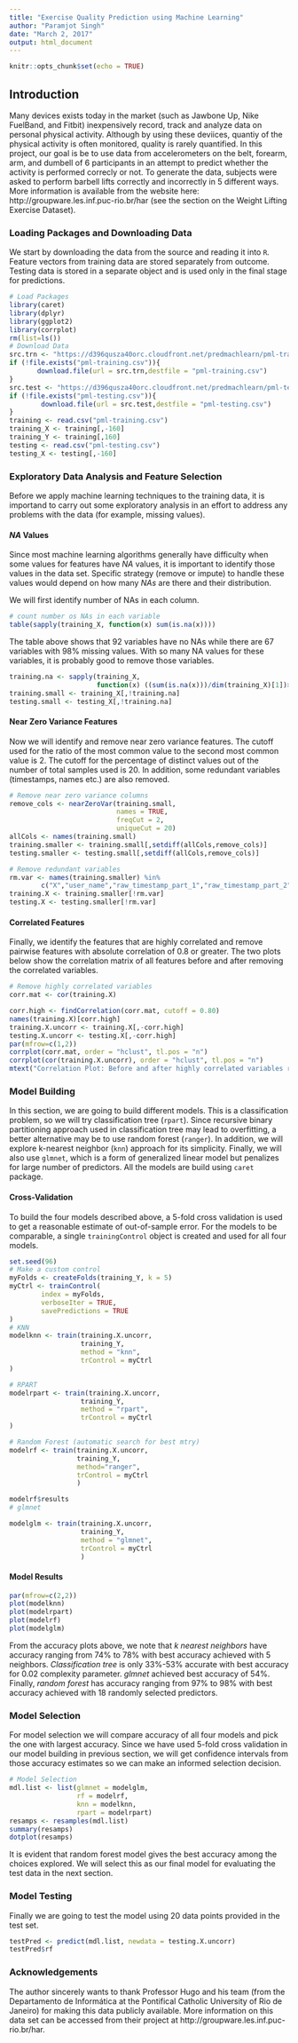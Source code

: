```yaml
---
title: "Exercise Quality Prediction using Machine Learning"
author: "Paramjot Singh"
date: "March 2, 2017"
output: html_document
---
```


```r
knitr::opts_chunk$set(echo = TRUE)
```

## Introduction

Many devices exists today in the market (such as Jawbone Up, Nike FuelBand, and Fitbit) inexpensively record, track and analyze data on personal physical activity. Although by using these deviices, quantiy of the physical activity is often monitored, quality is rarely quantified. In this project, our goal is be to use data from accelerometers on the belt, forearm, arm, and dumbell of 6 participants in an attempt to predict whether the activity is performed correcly or not. To generate the data, subjects were asked to perform barbell lifts correctly and incorrectly in 5 different ways. More information is available from the website here: http://groupware.les.inf.puc-rio.br/har (see the section on the Weight Lifting Exercise Dataset).


### Loading Packages and Downloading Data

We start by downloading the data from the source and reading it into `R`. Feature vectors from training data are stored separately from outcome. Testing data is stored in a separate object and is used only in the final stage for predictions.

```r
# Load Packages
library(caret)
library(dplyr)
library(ggplot2)
library(corrplot)
rm(list=ls())
# Download Data
src.trn <- "https://d396qusza40orc.cloudfront.net/predmachlearn/pml-training.csv"
if (!file.exists("pml-training.csv")){
       download.file(url = src.trn,destfile = "pml-training.csv")
}
src.test <- "https://d396qusza40orc.cloudfront.net/predmachlearn/pml-testing.csv"
if (!file.exists("pml-testing.csv")){
        download.file(url = src.test,destfile = "pml-testing.csv")
}
training <- read.csv("pml-training.csv")
training_X <- training[,-160]
training_Y <- training[,160]
testing <- read.csv("pml-testing.csv")
testing_X <- testing[,-160]
```

### Exploratory Data Analysis and Feature Selection

Before we apply machine learning techniques to the training data, it is importand to carry out some exploratory analysis in an effort to address any problems with the data (for example, missing values).

#### *NA* Values

Since most machine learning algorithms generally have difficulty when some values for features have *NA* values, it is important to identify those values in the data set. Specific strategy (remove or impute) to handle these values  would depend on how many *NAs* are there and their distribution.

We will first identify number of NAs in each column.

```r
# count number os NAs in each variable
table(sapply(training_X, function(x) sum(is.na(x))))
```
The table above shows that 92 variables have no NAs while there are 67 variables with 98% missing values. With so many NA values for these variables, it is probably good to remove those variables.

```r
training.na <- sapply(training_X, 
                      function(x) ((sum(is.na(x)))/dim(training_X)[1])>0.95)
training.small <- training_X[,!training.na]
testing.small <- testing_X[,!training.na]
```

#### Near Zero Variance Features

Now we will identify and remove near zero variance features. The cutoff used for the ratio of the most common value to the second most common value is 2. The cutoff for the percentage of distinct values out of the number of total samples used is 20. In addition, some redundant variables (timestamps, names etc.) are also removed.

```r
# Remove near zero variance columns
remove_cols <- nearZeroVar(training.small, 
                           names = TRUE, 
                           freqCut = 2, 
                           uniqueCut = 20)
allCols <- names(training.small)
training.smaller <- training.small[,setdiff(allCols,remove_cols)]
testing.smaller <- testing.small[,setdiff(allCols,remove_cols)]

# Remove redundant variables
rm.var <- names(training.smaller) %in% 
        c("X","user_name","raw_timestamp_part_1","raw_timestamp_part_2","cvtd_timestamp")
training.X <- training.smaller[!rm.var]
testing.X <- testing.smaller[!rm.var]
```

#### Correlated Features

Finally, we identify the features that are highly correlated and remove pairwise features with absolute correlation of 0.8 or greater. The two plots below show the correlation matrix of all features before and after removing the correlated variables.

```r
# Remove highly correlated variables
corr.mat <- cor(training.X)

corr.high <- findCorrelation(corr.mat, cutoff = 0.80)
names(training.X)[corr.high]
training.X.uncorr <- training.X[,-corr.high]
testing.X.uncorr <- testing.X[,-corr.high]
par(mfrow=c(1,2))
corrplot(corr.mat, order = "hclust", tl.pos = "n")
corrplot(cor(training.X.uncorr), order = "hclust", tl.pos = "n")
mtext("Correlation Plot: Before and after highly correlated variables removed", side=3, outer=TRUE, line=-3)
```

### Model Building
In this section, we are going to build different models. This is a classification problem, so we will try classification tree (`rpart`). Since recursive binary partitioning approach used in classification tree may lead to overfitting, a better alternative may be to use random forest (`ranger`). In addition, we will explore k-nearest neighbor (`knn`) approach for its simplicity. Finally, we will also use `glmnet`, which is a form of generalized linear model but penalizes for large number of predictors. All the models are build using `caret` package.

#### Cross-Validation
To build the four models described above, a 5-fold cross validation is used to get a reasonable estimate of out-of-sample error. For the models to be comparable, a single `trainingControl` object is created and used for all four models.

```r
set.seed(96)
# Make a custom control
myFolds <- createFolds(training_Y, k = 5)
myCtrl <- trainControl(
        index = myFolds,
        verboseIter = TRUE,
        savePredictions = TRUE
)
# KNN
modelknn <- train(training.X.uncorr,
                  training_Y,
                  method = "knn",
                  trControl = myCtrl
)

# RPART
modelrpart <- train(training.X.uncorr,
                  training_Y,
                  method = "rpart",
                  trControl = myCtrl
)

# Random Forest (automatic search for best mtry)
modelrf <- train(training.X.uncorr,
                 training_Y,
                 method="ranger",
                 trControl = myCtrl
                 )

modelrf$results
# glmnet

modelglm <- train(training.X.uncorr,
                  training_Y,
                  method = "glmnet",
                  trControl = myCtrl
                  )


```

#### Model Results
```r
par(mfrow=c(2,2))
plot(modelknn)
plot(modelrpart)
plot(modelrf)
plot(modelglm)
```

From the accuracy plots above, we note that *k nearest neighbors* have accuracy ranging from 74% to 78% with best accuracy achieved with 5 neighbors. *Classification tree* is only 33%-53% accurate with best accuracy for 0.02 complexity parameter. *glmnet* achieved best accuracy of 54%. Finally, *random forest* has accuracy ranging from 97% to 98% with best accuracy achieved with 18 randomly selected predictors.

### Model Selection

For model selection we will compare accuracy of all four models and pick the one with largest accuracy. Since we have used 5-fold cross validation in our model building in previous section, we will get confidence intervals from those accuracy estimates so we can make an informed selection decision.

```r
# Model Selection
mdl.list <- list(glmnet = modelglm, 
                 rf = modelrf,
                 knn = modelknn, 
                 rpart = modelrpart)
resamps <- resamples(mdl.list)
summary(resamps)
dotplot(resamps)
```

It is evident that random forest model gives the best accuracy among the choices explored. We will select this as our final model for evaluating the test data in the next section.

### Model Testing
Finally we are going to test the model using 20 data points provided in the test set. 

```r
testPred <- predict(mdl.list, newdata = testing.X.uncorr)
testPred$rf
```

### Acknowledgements

The author sincerely wants to thank Professor Hugo and his team (from the Departamento de Informática at the Pontifical Catholic University of Rio de Janeiro) for making this data publicly available. More information on this data set can be accessed from their project at http://groupware.les.inf.puc-rio.br/har.